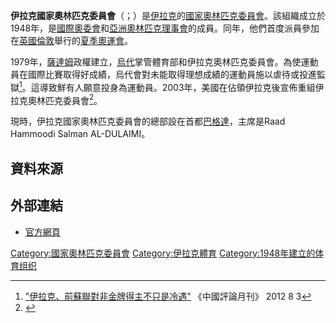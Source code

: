 {{Infobox National Olympic Committee
| title = 伊拉克國家奧林匹克委員會
| logo = National Olympic Committee of Iraq logo.svg
| 國家或地區 = IRQ
| 國家或地區編碼 = IRQ
| 成立日期 = 1948年
| 加入國際奧委會 = 1948年
| 所屬成員 = OCA
| 總部 = 伊拉克巴格達
| 會長 = Raad Hammoodi Salman AL-DULAIMI
| 秘書長 =
| 網頁 = [http://www.nociraq.iq/ 官方網頁]
}}

'''伊拉克國家奧林匹克委員會'''（{{lang-en|National Olympic Committee of Iraq}}；{{lang-ar|اللجنة الاولمبية الوطنية العراقية}}）是[[伊拉克|伊拉克]]的[[國家奧林匹克委員會|國家奧林匹克委員會]]。該組織成立於1948年，是[[國際奧委會|國際奧委會]]和[[亞洲奧林匹克理事會|亞洲奧林匹克理事會]]的成員。同年，他們首度派員參加在[[英國|英國]][[倫敦|倫敦]]舉行的[[1948年夏季奧林匹克運動會|夏季奧運會]]。

1979年，[[薩達姆·侯賽因|薩達姆]]政權建立，[[烏代·侯賽因|烏代]]掌管體育部和伊拉克奧林匹克委員會。為使運動員在國際比賽取得好成績，烏代會對未能取得理想成績的運動員施以虐待或投進監獄<ref>[http://hk.crntt.com/crn-webapp/mag/docDetail.jsp?coluid=27&docid=102187384&page=3 "伊拉克、前蘇聯對非金牌得主不只是冷遇"] {{Wayback|url=http://hk.crntt.com/crn-webapp/mag/docDetail.jsp?coluid=27&docid=102187384&page=3 |date=20160304105653 }} 《中國評論月刊》 2012 8 3</ref>。這導致鮮有人願意投身為運動員。2003年，美國在佔領伊拉克後宣佈重組伊拉克奧林匹克委員會<ref>{{Cite web |url=http://www.iraqcoalition.org/regulations/20030823_CPAORD_2_Dissolution_of_Entities_with_Annex_A.pdf |title=Coalition Provisional Authority Order Number 2: Dissoulution of Entities |accessdate=2014-01-30 |archive-date=2004-07-01 |archive-url=https://web.archive.org/web/20040701202042/http://iraqcoalition.org/regulations/20030823_CPAORD_2_Dissolution_of_Entities_with_Annex_A.pdf |dead-url=no }}</ref>。

現時，伊拉克國家奧林匹克委員會的總部設在首都[[巴格達|巴格達]]，主席是Raad Hammoodi Salman AL-DULAIMI。

==資料來源==
{{reflist}}

==外部連結==
*[http://www.nociraq.iq/ 官方網頁] {{Wayback|url=http://www.nociraq.iq/ |date=20190530202734 }}

{{OCA}}

[[Category:國家奧林匹克委員會|Category:國家奧林匹克委員會]]
[[Category:伊拉克體育|Category:伊拉克體育]]
[[Category:1948年建立的体育组织|Category:1948年建立的体育组织]]